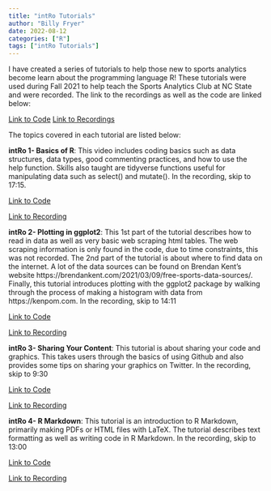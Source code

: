 ```yaml
---
title: "intRo Tutorials"
author: "Billy Fryer"
date: 2022-08-12
categories: ["R"]
tags: ["intRo Tutorials"]
---
```


I have created a series of tutorials to help those new to sports analytics become learn about the programming language R! These tutorials were used during Fall 2021 to help teach the Sports Analytics Club at NC State and were recorded. The link to the recordings as well as the code are linked below:

[Link to Code](https://github.com/b4billy/intRo-Tutorials)
[Link to Recordings](https://www.youtube.com/watch?v=rE4ah0nBouY&list=PLzfY2UeNJip_GBjX8xEcRcc9omZjl1jFU)

The topics covered in each tutorial are listed below:

**intRo 1- Basics of R**: This video includes coding basics such as data structures, data types, good commenting practices, and how to use the help function. Skills also taught are tidyverse functions useful for manipulating data such as select() and mutate(). In the recording, skip to 17:15.

[Link to Code](https://github.com/b4billy/intRo-Tutorials/blob/main/intRo%201-%20Basics.R)

[Link to Recording](https://www.youtube.com/watch?v=rE4ah0nBouY&list=PLzfY2UeNJip_GBjX8xEcRcc9omZjl1jFU)

**intRo 2- Plotting in ggplot2**: This 1st part of the tutorial describes how to read in data as well as very basic web scraping html tables. The web scraping information is only found in the code, due to time constraints, this was not recorded. The 2nd part of the tutorial is about where to find data on the internet. A lot of the data sources can be found on Brendan Kent's website https://brendankent.com/2021/03/09/free-sports-data-sources/. Finally, this tutorial introduces plotting with the ggplot2 package by walking through the process of making a histogram with data from https://kenpom.com. In the recording, skip to 14:11 

[Link to Code](https://github.com/b4billy/intRo-Tutorials/blob/main/intRo%202%20-%20Data%20and%20Graphing.Rmd)

[Link to Recording](https://www.youtube.com/watch?v=-ot2T-BPN1k&list=PLzfY2UeNJip_GBjX8xEcRcc9omZjl1jFU&index=2)

**intRo 3- Sharing Your Content**: This tutorial is about sharing your code and graphics. This takes users through the basics of using Github and also provides some tips on sharing your graphics on Twitter. In the recording, skip to 9:30

[Link to Code](https://github.com/b4billy/intRo-Tutorials/blob/main/intRo%203-%20Sharing.Rmd)

[Link to Recording](https://www.youtube.com/watch?v=N3IeIrd8yKM&list=PLzfY2UeNJip_GBjX8xEcRcc9omZjl1jFU&index=3)

**intRo 4- R Markdown**: This tutorial is an introduction to R Markdown, primarily making PDFs or HTML files with LaTeX. The tutorial describes text formatting as well as writing code in R Markdown. In the recording, skip to 13:00

[Link to Code](https://github.com/b4billy/intRo-Tutorials/blob/main/intRo%204-%20R%20Markdown.Rmd)

[Link to Recording](https://www.youtube.com/watch?v=N3IeIrd8yKM&list=PLzfY2UeNJip_GBjX8xEcRcc9omZjl1jFU&index=4)